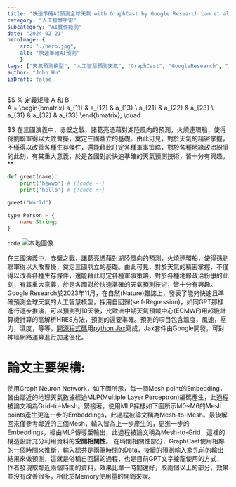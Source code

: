 ```yaml
---
title: "快速準確AI預測全球天氣 with GraphCast by Google Research Lam et al."
category: "人工智慧宇宙"
subcategory: "AI實作範例"
date: "2024-02-21"
heroImage: { 
    src: "./hero.jpg",
    alt: "快速準確AI預測"
    }
tags: ["天氣預測模型", "人工智慧預測天氣", "GraphCast", "GoogleResearch", "AI論文詳解", "SelfRegression", "GraphNeuronNetwork", "GNN", "Jax", "SourceCode", "github", "Opensource", "HRES", "Google"]
author: "John Hu"
isDraft: false
---
```


$$
% 定義矩陣 A 和 B
\
A = \begin{bmatrix}
    a_{11} & a_{12} & a_{13} \\
    a_{21} & a_{22} & a_{23} \\
    a_{31} & a_{32} & a_{33}
\end{bmatrix}, \quad

$$
在三國演義中，赤壁之戰，諸葛亮憑藉對湖陸風向的預測，火燒連環船，使得孫劉聯軍得以大敗曹操，奠定三國鼎立的基礎。由此可見，對於天氣的精密掌握，不僅得以改善各種生存條件，還能藉此訂定各種軍事策略，對於各種地緣政治紛爭的此刻，有其重大意義，於是各國對於快速準確的天氣預測技術，皆十分有興趣。**

```py
def greet(name):
    print('hewwo') # [!code --]
    print('hello') # [!code ++]

greet("World")
```

```js {1-2}
type Person = {
    name:String;
}
```
`code`
![本地圖像](./hero.jpg)

在三國演義中，赤壁之戰，諸葛亮憑藉對湖陸風向的預測，火燒連環船，使得孫劉聯軍得以大敗曹操，奠定三國鼎立的基礎。由此可見，對於天氣的精密掌握，不僅得以改善各種生存條件，還能藉此訂定各種軍事策略，對於各種地緣政治紛爭的此刻，有其重大意義，於是各國對於快速準確的天氣預測技術，皆十分有興趣。
Google Research於2023年11月，在自然(Nature)雜誌上，發表了能夠快速且準確預測全球天氣的人工智慧模型，採用自回歸(self-Regression)，如同GPT那樣進行逐步推演，可以預測到10天後，比歐洲中期天氣預報中心(ECMWF)用超級計算機計算的高解析HRES方法，預測的還要準確。預測的項目包含溫度，風速，壓力，濕度，等等。[開源程式碼](https://github.com/google-deepmind/graphcast)用[python Jax](https://github.com/google/jax)寫成，Jax套件由Google開發，可對神經網路運算進行加速優化。
# 論文主要架構:
使用Graph Neuron Network，如下圖所示，每一個Mesh point的Embedding，皆由鄰近的地理天氣數據經過MLP(Multiple Layer Perceptron)編碼產生，此過程被論文稱為Grid-to-Mesh。緊接著，使用MLP採樣如下圖所示M0~M6的Mesh points產生更進一步的Embeddings，此過程被論文稱為Mesh-to-Mesh。最後解回來僅參考鄰近的三個Mesh，輸入皆為上一步產生的，更進一步的Embeddings，經由MLP傳導至輸出，此過程被論文稱為Mesh-to-Grid，這裡的構造設計充分利用資料的**空間相關性**。
在時間相關性部分，GraphCast使用相鄰的一個時間來推斷，輸入總共是兩筆時間的Data，後續的預測輸入拿先前的輸出結果來做預測，這就是俗稱自回歸的過程，也是目前GPT文字接龍使用的方式，作者發現取鄰近兩個時間的資料，效果比單一時間還好，取兩個以上的部分，效果並沒有改善很多，相比於Memory使用量的開銷來說。